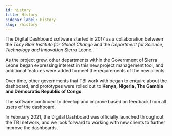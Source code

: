 ```yaml
---
id: history
title: History
sidebar_label: History
slug: /history
---
```


The Digital Dashboard software started in 2017 as a collaboration between the _Tony Blair
Institute for Global Change_ and the _Department for Science, Technology and Innovation_
Sierra Leone.

As the project grew, other departments within the Government of Sierra Leone began expressing
interest in this new project management tool, and additional features were added to meet
the requirements of the new clients.

Over time, other governments that TBI work with began to enquire about the dashboard, and
prototypes were rolled out to <b>Kenya, Nigeria, The Gambia and Democratic Republic of Congo</b>.

The software continued to develop and improve based on feedback from all users of the dashboard.

In February 2021, the Digital Dashboard was officially launched throughout the TBI network, and
we look forward to working with new clients to further improve the dashboards.